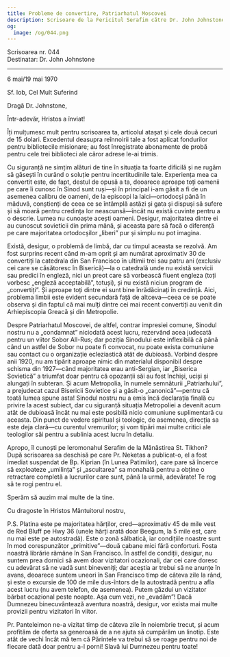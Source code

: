 ```yaml
---
title: Probleme de convertire, Patriarhatul Moscovei
description: Scrisoare de la Fericitul Serafim către Dr. John Johnstone.
og:
  image: /og/044.png
---
```


<div style={{textAlign:'right', fontFamily:'monospace'}}>Scrisoarea nr. 044</div>
<div style={{textAlign:'left', fontFamily:'monospace'}}>Destinatar: Dr. John Johnstone</div>

---

6 mai/19 mai 1970

Sf. Iob, Cel Mult Suferind

Dragă Dr. Johnstone,

Într-adevăr, Hristos a înviat!

Îți mulțumesc mult pentru scrisoarea ta, articolul atașat și cele două cecuri de 15 dolari. Excedentul deasupra reînnoirii tale a fost aplicat fondurilor pentru bibliotecile misionare; au fost înregistrate abonamente de probă pentru cele trei biblioteci ale căror adrese le-ai trimis.

Cu siguranță ne simțim alături de tine în situația ta foarte dificilă și ne rugăm să găsești în curând o soluție pentru incertitudinile tale. Experiența mea ca convertit este, de fapt, destul de opusă a ta, deoarece aproape toți oamenii pe care îi cunosc în Sinod sunt ruși—și în principal i-am găsit a fi de un asemenea calibru de oameni, de la episcopi la laici—ortodocși până în măduvă, conștienți de ceea ce se întâmplă astăzi și gata și dispuși să sufere și să moară pentru credința lor neascunsă—încât nu există cuvinte pentru a o descrie. Lumea nu cunoaște acești oameni. Desigur, majoritatea dintre ei au cunoscut sovieticii din prima mână, și aceasta pare să facă o diferență pe care majoritatea ortodocșilor „liberi” pur și simplu nu pot imagina.

Există, desigur, o problemă de limbă, dar cu timpul aceasta se rezolvă. Am fost surprins recent când m-am oprit și am numărat aproximativ 30 de convertiți la catedrala din San Francisco în ultimii trei sau patru ani (exclusiv cei care se căsătoresc în Biserică)—la o catedrală unde nu există servicii sau predici în engleză, nici un preot care să vorbească fluent engleza (toți vorbesc „engleză acceptabilă”, totuși), și nu există niciun program de „convertiți”. Și aproape toți dintre ei sunt bine înrădăcinați în credință. Aici, problema limbii este evident secundară față de altceva—ceea ce se poate observa și din faptul că mai mulți dintre cei mai recent convertiți au venit din Arhiepiscopia Greacă și din Metropolie.

Despre Patriarhatul Moscovei, de altfel, contrar impresiei comune, Sinodul nostru nu a „condamnat” niciodată acest lucru, rezervând acea judecată pentru un viitor Sobor All-Rus; dar poziția Sinodului este inflexibilă că până când un astfel de Sobor nu poate fi convocat, nu poate exista comuniune sau contact cu o organizație ecleziastică atât de dubioasă. Vorbind despre anii 1920, nu am tipărit aproape nimic din materialul disponibil despre schisma din 1927—când majoritatea erau anti-Sergian, iar „Biserica Sovietică” a triumfat doar pentru că opozanții săi au fost închiși, uciși și alungați în subteran. Și acum Metropolia, în numele semnăturii „Patriarhului”, a prejudecat cazul Bisericii Sovietice și a găsit-o „canonică”—pentru că toată lumea spune asta! Sinodul nostru nu a emis încă declarația finală cu privire la acest subiect, dar cu siguranță situația Metropoliei a devenit acum atât de dubioasă încât nu mai este posibilă nicio comuniune suplimentară cu aceasta. Din punct de vedere spiritual și teologic, de asemenea, direcția sa este deja clară—cu curentul vremurilor; și vom tipări mai multe critici ale teologilor săi pentru a sublinia acest lucru în detaliu.

Apropo, îl cunoști pe Ieromonahul Serafim de la Mănăstirea St. Tikhon? După scrisoarea sa deschisă pe care Pr. Neketas a publicat-o, el a fost imediat suspendat de Bp. Kiprian (în Lunea Patimilor), care pare să încerce să exploateze „umilința” și „ascultarea” sa monahală pentru a obține o retractare completă a lucrurilor care sunt, până la urmă, adevărate! Te rog să te rogi pentru el.

Sperăm să auzim mai multe de la tine.

Cu dragoste în Hristos Mântuitorul nostru,

P.S. Platina este pe majoritatea hărților, cred—aproximativ 45 de mile vest de Red Bluff pe Hwy 36 (unele hărți arată doar Beegum, la 5 mile est, care nu mai este pe autostradă). Este o zonă sălbatică, iar condițiile noastre sunt în mod corespunzător „primitive”—două cabane mici fără conforturi. Fosta noastră librărie rămâne în San Francisco. În astfel de condiții, desigur, nu suntem prea dornici să avem doar vizitatori ocazionali, dar cei care doresc cu adevărat să ne vadă sunt bineveniți; dar aceștia ar trebui să ne anunțe în avans, deoarece suntem uneori în San Francisco timp de câteva zile la rând, și este o excursie de 100 de mile dus-întors de la autostradă pentru a afla acest lucru (nu avem telefon, de asemenea). Putem găzdui un vizitator bărbat ocazional peste noapte. Așa cum vezi, ne „evadăm”! Dacă Dumnezeu binecuvântează aventura noastră, desigur, vor exista mai multe provizii pentru vizitatori în viitor.

Pr. Panteleimon ne-a vizitat timp de câteva zile în noiembrie trecut, și acum profităm de oferta sa generoasă de a ne ajuta să cumpărăm un linotip. Este atât de vechi încât mă tem că Părintele va trebui să se roage pentru noi de fiecare dată doar pentru a-l porni! Slavă lui Dumnezeu pentru toate!
